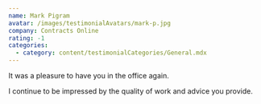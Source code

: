 ```yaml
---
name: Mark Pigram
avatar: /images/testimonialAvatars/mark-p.jpg
company: Contracts Online
rating: -1
categories:
  - category: content/testimonialCategories/General.mdx
---
```


It was a pleasure to have you in the office again.

I continue to be impressed by the quality of work and advice you provide.
